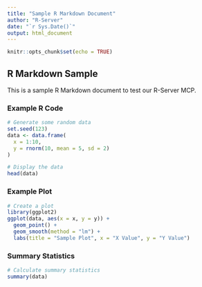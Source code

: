 ```yaml
---
title: "Sample R Markdown Document"
author: "R-Server"
date: "`r Sys.Date()`"
output: html_document
---
```


```r
knitr::opts_chunk$set(echo = TRUE)
```

## R Markdown Sample

This is a sample R Markdown document to test our R-Server MCP.

### Example R Code

```r
# Generate some random data
set.seed(123)
data <- data.frame(
  x = 1:10,
  y = rnorm(10, mean = 5, sd = 2)
)

# Display the data
head(data)
```

### Example Plot

```r
# Create a plot
library(ggplot2)
ggplot(data, aes(x = x, y = y)) +
  geom_point() +
  geom_smooth(method = "lm") +
  labs(title = "Sample Plot", x = "X Value", y = "Y Value")
```

### Summary Statistics

```r
# Calculate summary statistics
summary(data)
```
